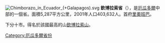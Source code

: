 [[File:Chimborazo_in_Ecuador_(+Galapagos).svg|right]]
'''欽博拉索省'''（{{lang-es|Provincia de Chimborazo}}），是[[厄瓜多爾|厄瓜多爾]]中部的一個省。面積5,287平方公里，2001年人口403,632人。首府[[里奧班巴|里奧班巴]]。

下分十市。得名於該國最高的山[[欽博拉索山|欽博拉索山]]。

{{厄瓜多尔省份}}
{{Ecuador-stub}}
{{DEFAULTSORT:Chimborazo}}
[[Category:厄瓜多爾省份|Category:厄瓜多爾省份]]